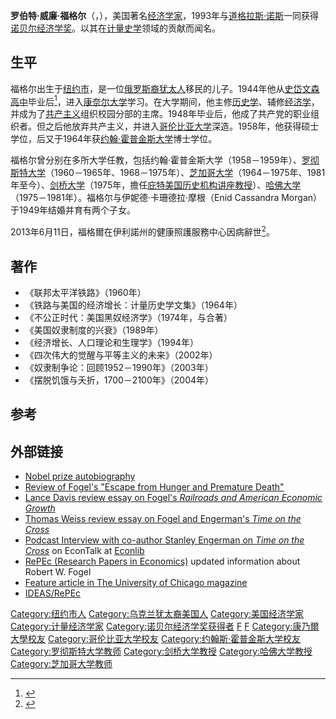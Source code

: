 {{noteTA
|G1=PP
}}
{{Infobox_Economist 
 | school_tradition = [[芝加哥经济学派|芝加哥学派]]
 | color            = #B0C4DE 
 | image            = Robert William Fogel.jpg
 | image_caption    = 
 | name             = 罗伯特·福格尔
 | birth_date            = 1926年7月1日
 | birth_place         = [[美國|美國]][[紐約州|紐約州]][[紐約|紐約]]
 | death_date            = {{death date and age |2013|6|11|1926|7|1}}
 | death_place        = 美國[[伊利諾伊州|伊利諾伊州]]{{link-en|奧克朗|Oak Lawn, Illinois}}
 | nationality      = {{USA}}
 | field            = {{plainlist|
*[[经济历史学|经济历史学]]
*[[计量历史学|计量历史学]]
}}
 | influences       = [[西蒙·史密斯·库兹涅茨|西蒙·史密斯·库兹涅茨]]
 | opposed          = {{plainlist|
*[[卡洛·M·奇波拉|卡洛·M·奇波拉]]
*[[弗雷德里克·雷德里奇|弗雷德里克·雷德里奇]]
}}
 | influenced       = {{plainlist|
*[[肯尼斯·肖克洛夫|肯尼斯·肖克洛夫]]
*[[多拉·科斯塔|多拉·科斯塔]]
*[[塞巴斯蒂安·皮涅拉|塞巴斯蒂安·皮涅拉]]
}}
 | contributions    =  
}}
{{Chicago school (economics)}}
'''罗伯特·威廉·福格尔'''（{{lang-en|Robert William Fogel}}，{{bd|1926年|7月1日|2013年|6月11日|catIdx=Fogel}}），美国著名[[经济学家|经济学家]]，1993年与[[道格拉斯·诺斯|道格拉斯·诺斯]]一同获得[[诺贝尔经济学奖|诺贝尔经济学奖]]。以其在[[计量史学|计量史学]]领域的贡献而闻名。

==生平==
福格尔出生于[[纽约市|纽约市]]，是一位[[俄罗斯裔犹太人|俄罗斯裔犹太人]]移民的儿子。1944年他从[[史岱文森高中|史岱文森高中]]毕业后<ref>{{cite magazine |url=http://magazine.uchicago.edu/0726/features/human.shtml |title=The human equation |first=Lydialyle |last=Gibson |journal=The University of Chicago Magazine |publisher=[[University_of_Chicago|University of Chicago]] |accessdate=2007-10-31 |date= |archive-date=2007-10-13 |archive-url=https://web.archive.org/web/20071013070351/http://magazine.uchicago.edu/0726/features/human.shtml |dead-url=no }}</ref>，进入[[康奈尔大学|康奈尔大学]]学习。在大学期间，他主修[[历史学|历史学]]、辅修[[经济学|经济学]]，并成为了[[共产主义|共产主义]]组织{{link-en|American Youth for Democracy|美国民主青年组织}}校园分部的主席。1948年毕业后，他成了共产党的职业组织者。但之后他放弃共产主义，并进入[[哥伦比亚大学|哥伦比亚大学]]深造。1958年，他获得硕士学位，后又于1964年获[[约翰·霍普金斯大学|约翰·霍普金斯大学]]博士学位。

福格尔曾分别在多所大学任教，包括约翰·霍普金斯大学（1958－1959年）、[[罗彻斯特大学|罗彻斯特大学]]（1960－1965年、1968－1975年）、[[芝加哥大学|芝加哥大学]]（1964－1975年、1981年至今）、[[剑桥大学|剑桥大学]]（1975年，擔任[[庇特美国历史机构讲座教授|庇特美国历史机构讲座教授]]）、[[哈佛大学|哈佛大学]]（1975－1981年）。福格尔与伊妮德·卡珊德拉·摩根（Enid Cassandra Morgan）于1949年结婚并育有两个子女。

2013年6月11日，福格爾在伊利諾州{{link-en|Oak Lawn}}的健康照護服務中心因病辭世<ref>{{cite news|title=Robert Fogel, Won Nobel Prize in Economics, 1926-2013|url=http://www.chicagobooth.edu/about/newsroom/news/2013/2013-06-11-fogel|accessdate=2013-12-15|newspaper=芝加哥大學布斯商學院|date=2013-06-11|archive-url=https://web.archive.org/web/20130615031131/http://www.chicagobooth.edu/about/newsroom/news/2013/2013-06-11-fogel|archive-date=2013-06-15|dead-url=yes}}</ref>。

== 著作 ==
* 《联邦太平洋铁路》（1960年）
* 《铁路与美国的经济增长：计量历史学文集》（1964年）
* 《不公正时代：美国黑奴经济学》（1974年，与{{link-en|斯坦利·恩格曼|Stanley_Engerman}}合著）
* 《美国奴隶制度的兴衰》（1989年）
* 《经济增长、人口理论和生理学》（1994年）
* 《四次伟大的觉醒与平等主义的未来》（2002年）
* 《奴隶制争论：回顾1952－1990年》（2003年）
* 《摆脱饥饿与夭折，1700－2100年》（2004年）

== 参考 ==
{{reflist}}

==外部链接==
*[http://nobelprize.org/economics/laureates/1993/fogel-autobio.html Nobel prize autobiography]
*[http://www.instapundit.com/lawrev/jurimlivelong2.htm Review of Fogel's "Escape from Hunger and Premature Death"]
*[http://eh.net/bookreviews/library/davis.shtml Lance Davis review essay on Fogel's ''Railroads and American Economic Growth''] {{Wayback|url=http://eh.net/bookreviews/library/davis.shtml |date=20060228010214 }}
*[https://web.archive.org/web/20051224000547/http://www.eh.net/bookreviews/library/weiss.shtml Thomas Weiss review essay on Fogel and Engerman's ''Time on the Cross'']
*[http://www.econtalk.org/archives/2006/11/engerman_on_sla.html Podcast Interview with co-author [[Stanley_Engerman|Stanley Engerman]] on ''Time on the Cross''] on EconTalk at [[Econlib|Econlib]]
*[http://ideas.repec.org/e/pfo15.html RePEc (Research Papers in Economics)] updated information about Robert W. Fogel
*[http://magazine.uchicago.edu/0726/features/human.shtml Feature article in The University of Chicago magazine] {{Wayback|url=http://magazine.uchicago.edu/0726/features/human.shtml |date=20071013070351 }}
*[http://ideas.repec.org/e/pfo15.html IDEAS/RePEc]

{{诺贝尔经济学奖获得者}}
{{Authority control}}
{{DEFAULTSORT:Fogel}}
[[Category:纽约市人|Category:纽约市人]]
[[Category:乌克兰犹太裔美国人|Category:乌克兰犹太裔美国人]]
[[Category:美国经济学家|Category:美国经济学家]]
[[Category:计量经济学家|Category:计量经济学家]]
[[Category:诺贝尔经济学奖获得者|Category:诺贝尔经济学奖获得者]]
[[Category:美國諾貝爾獎獲得者|F]]
[[Category:猶太諾貝爾獎獲得者|F]]
[[Category:康乃爾大學校友|Category:康乃爾大學校友]]
[[Category:哥伦比亚大学校友|Category:哥伦比亚大学校友]]
[[Category:约翰斯·霍普金斯大学校友|Category:约翰斯·霍普金斯大学校友]]
[[Category:罗彻斯特大学教师|Category:罗彻斯特大学教师]]
[[Category:剑桥大学教授|Category:剑桥大学教授]]
[[Category:哈佛大学教授|Category:哈佛大学教授]]
[[Category:芝加哥大学教师|Category:芝加哥大学教师]]